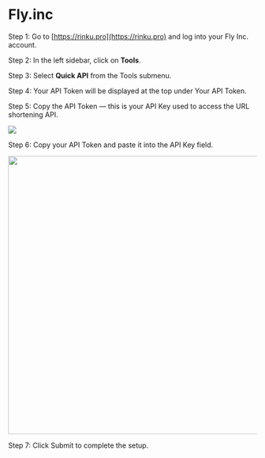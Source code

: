 # Fly.inc

Step 1: Go to [https://rinku.pro](https://rinku.pro) and log into your Fly Inc. account.

Step 2: In the left sidebar, click on **Tools**.

Step 3: Select **Quick API** from the Tools submenu.

Step 4: Your API Token will be displayed at the top under Your API Token.

Step 5: Copy the API Token — this is your API Key used to access the URL shortening API.

<Image src="/flyinc_1.png" />

Step 6: Copy your API Token and paste it into the API Key field.

<Image src="/flyinc_2.png" width="563" />

Step 7: Click Submit to complete the setup.